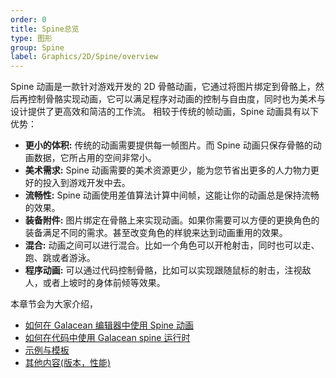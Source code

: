 ```yaml
---
order: 0
title: Spine总览
type: 图形
group: Spine
label: Graphics/2D/Spine/overview
---
```


Spine 动画是一款针对游戏开发的 2D 骨骼动画，它通过将图片绑定到骨骼上，然后再控制骨骼实现动画，它可以满足程序对动画的控制与自由度，同时也为美术与设计提供了更高效和简洁的工作流。
相较于传统的帧动画，Spine 动画具有以下优势：

- **更小的体积:** 传统的动画需要提供每一帧图片。而 Spine 动画只保存骨骼的动画数据，它所占用的空间非常小。
- **美术需求:** Spine 动画需要的美术资源更少，能为您节省出更多的人力物力更好的投入到游戏开发中去。
- **流畅性:** Spine 动画使用差值算法计算中间帧，这能让你的动画总是保持流畅的效果。
- **装备附件:** 图片绑定在骨骼上来实现动画。如果你需要可以方便的更换角色的装备满足不同的需求。甚至改变角色的样貌来达到动画重用的效果。
- **混合:** 动画之间可以进行混合。比如一个角色可以开枪射击，同时也可以走、跑、跳或者游泳。
- **程序动画:** 可以通过代码控制骨骼，比如可以实现跟随鼠标的射击，注视敌人，或者上坡时的身体前倾等效果。


本章节会为大家介绍，
- [如何在 Galacean 编辑器中使用 Spine 动画](/docs/graphics/2D/spine/editor)
- [如何在代码中使用 Galacean spine 运行时](/docs/graphics/2D/spine/runtime)
- [示例与模板](/docs/graphics/2D/spine/example)
- [其他内容(版本，性能)](/docs/graphics/2D/spine/other)
